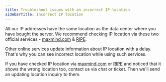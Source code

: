 ---
title: Troubleshoot issues with an incorrect IP location
sidebarTitle: Incorrect IP location
---

All our IP addresses have the same location as the data center where you have bought the server. We recommend checking IP location via these two official services - [maxmind.com](https://maxmind.com/en/geoip-demo?pkit_lang=en) & [RIPE](https://stat.ripe.net).

Other online services update information about IP location with a delay. That's why you can see incorrect location while using such services.

If you have checked IP location via [maxmind.com](https://maxmind.com/en/geoip-demo?pkit_lang=en) or [RIPE](https://stat.ripe.net) and noticed that it shows the wrong location too, contact us via chat or ticket. Then we'll send an updating location inquiry to them.